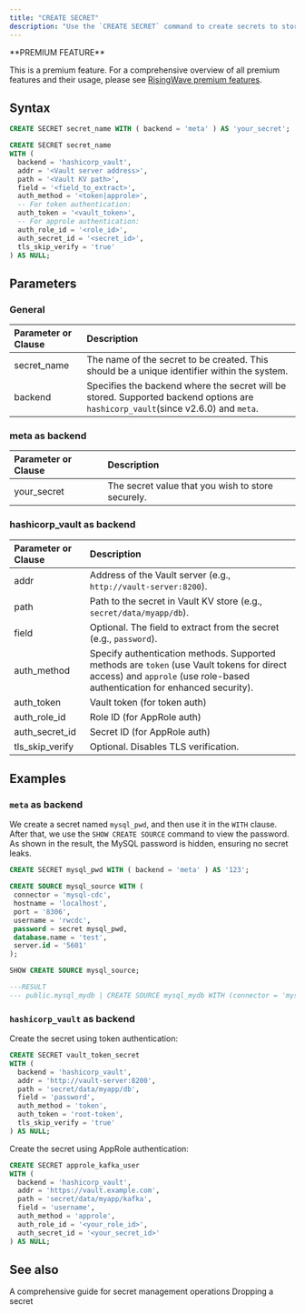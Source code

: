 ```yaml
---
title: "CREATE SECRET"
description: "Use the `CREATE SECRET` command to create secrets to store sensitive credentials securely."
---
```


<Tip>
**PREMIUM FEATURE**

This is a premium feature. For a comprehensive overview of all premium features and their usage, please see [RisingWave premium features](/get-started/premium-features).
</Tip>

## Syntax

```sql meta as backend
CREATE SECRET secret_name WITH ( backend = 'meta' ) AS 'your_secret';
```

```sql hashicorp_vault as backend
CREATE SECRET secret_name
WITH (
  backend = 'hashicorp_vault',
  addr = '<Vault server address>',
  path = '<Vault KV path>',
  field = '<field_to_extract>',
  auth_method = '<token|approle>',
  -- For token authentication:
  auth_token = '<vault_token>',
  -- For approle authentication:
  auth_role_id = '<role_id>',
  auth_secret_id = '<secret_id>',
  tls_skip_verify = 'true'
) AS NULL;
```

## Parameters

### General

| Parameter or Clause | Description                                                                                           |
| :------------------ | :---------------------------------------------------------------------------------------------------- |
| secret_name      | The name of the secret to be created. This should be a unique identifier within the system.           |
| backend           | Specifies the backend where the secret will be stored. Supported backend options are `hashicorp_vault`(since v2.6.0) and `meta`. |

### meta as backend
| Parameter or Clause | Description                                                                                           |
| :------------------ | :---------------------------------------------------------------------------------------------------- |
| your_secret      | The secret value that you wish to store securely.                                                     |

### hashicorp_vault as backend

| Parameter or Clause | Description                                                                                           |
| :------------------ | :---------------------------------------------------------------------------------------------------- |
| addr | Address of the Vault server (e.g., `http://vault-server:8200`). |
| path | Path to the secret in Vault KV store (e.g., `secret/data/myapp/db`). |
| field | Optional. The field to extract from the secret (e.g., `password`). |
| auth_method | Specify authentication methods. Supported methods are `token` (use Vault tokens for direct access) and `approle` (use role-based authentication for enhanced security).|
| auth_token | Vault token (for token auth) |
| auth_role_id | Role ID (for AppRole auth) |
| auth_secret_id | Secret ID (for AppRole auth) |
| tls_skip_verify | Optional. Disables TLS verification. |


## Examples

### `meta` as backend

We create a secret named `mysql_pwd`, and then use it in the `WITH` clause. After that, we use the `SHOW CREATE SOURCE` command to view the password. As shown in the result, the MySQL password is hidden, ensuring no secret leaks.

```sql
CREATE SECRET mysql_pwd WITH ( backend = 'meta' ) AS '123';
```

```sql
CREATE SOURCE mysql_source WITH (
 connector = 'mysql-cdc',
 hostname = 'localhost',
 port = '8306',
 username = 'rwcdc',
 password = secret mysql_pwd,
 database.name = 'test',
 server.id = '5601'
);
```

```sql
SHOW CREATE SOURCE mysql_source;

---RESULT
--- public.mysql_mydb | CREATE SOURCE mysql_mydb WITH (connector = 'mysql-cdc', hostname = 'mysql', port = '3306', username = 'root', password = secret mysql_pwd, database.name = 'mydb', server.id = '2') FORMAT PLAIN ENCODE JSON
```

### `hashicorp_vault` as backend

Create the secret using token authentication:

```sql
CREATE SECRET vault_token_secret
WITH (
  backend = 'hashicorp_vault',
  addr = 'http://vault-server:8200',
  path = 'secret/data/myapp/db',
  field = 'password',
  auth_method = 'token',
  auth_token = 'root-token',
  tls_skip_verify = 'true'
) AS NULL;
```

Create the secret using AppRole authentication:

```sql
CREATE SECRET approle_kafka_user
WITH (
  backend = 'hashicorp_vault',
  addr = 'https://vault.example.com',
  path = 'secret/data/myapp/kafka',
  field = 'username',
  auth_method = 'approle',
  auth_role_id = '<your_role_id>',
  auth_secret_id = '<your_secret_id>'
) AS NULL;

```

## See also


<CardGroup>
  <Card
    title="Manage secrets"
    icon="key"
    icontype="solid"
    href="/operate/manage-secrets"
  >
    A comprehensive guide for secret management operations
  </Card>
  <Card
    title="DROP SECRET"
    icon="trash"
    iconType="solid"
    href="/sql/commands/sql-drop-secret"
  >
    Dropping a secret
  </Card>
</CardGroup>
